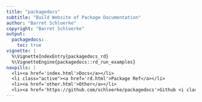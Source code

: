 ```yaml
---
title: "packagedocs"
subtitle: "Build Website of Package Documentation"
author: "Barret Schloerke"
copyright: "Barret Schloerke"
output:
  packagedocs:
    toc: true
vignette: |
  %\VignetteIndexEntry{packagedocs_rd}
  %\VignetteEngine{packagedocs::rd_run_examples}
navpills: |
  <li><a href='index.html'>Docs</a></li>
  <li class="active"><a href='rd.html'>Package Ref</a></li>
  <li><a href='other.html'>Other</a></li>
  <li><a href='https://github.com/schloerke/packagedocs'>Github <i class='fa fa-github'></i></a></li>
---
```

